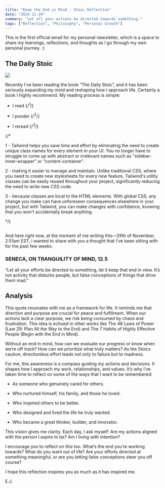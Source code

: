 ```yaml
---
title: "Keep the End in Mind - Stoic Reflection"
date: "2024-11-29"
summary: "Let all your actions be directed towards something."
tags: ["Reflection", "Philosophy", "Personal Growth"]
---
```


This is the first official email for my personal newsletter, which is a space to share my learnings, reflections, and thoughts as I go through my own personal journey. :)  

## The Daily Stoic

<Image
  width={600}
  height={400}
  src="https://einzelganger.co/wp-content/uploads/2019/10/090w.jpg"
  caption="Stoic Philosophers"
  contained
/>

Recently I’ve been reading the book “The Daily Stoic”, and it has been seriously expanding my mind and reshaping how I approach life. Certainly a book I highly recommend. My reading process is simple:

- I read {/*<sup>1</sup>*/}

- I ponder {/*<sup>2</sup>*/}

- I reread {/*<sup>3</sup>*/}

{/* <div className="text-tertiary text-sm mt-8">
1 - Tailwind helps you save time and effort by eliminating the need to create unique class names for every element in your UI. You no longer have to struggle to come up with abstract or irrelevant names such as "sidebar-inner-wrapper" or "content-container".

2 - making it easier to manage and maintain. Unlike traditional CSS, where you need to create new stylesheets for every new feature, Tailwind's utility classes can be easily reused throughout your project, significantly reducing the need to write new CSS code.

3 - because classes are local to the HTML elements. With global CSS, any change you make can have unforeseen consequences elsewhere in your project, but with Tailwind, you can make changes with confidence, knowing that you won't accidentally break anything.

</div> */}

##

And here right now, at the moment of me writing this—29th of November, 2:51am EST, I wanted to share with you a thought that I’ve been sitting with for the past few weeks.

### SENECA, ON TRANQUILITY OF MIND, 12.5

“Let all your efforts be directed to something, let it keep that end in view. It’s not activity that disturbs people, but false conceptions of things that drive them mad.”

## Analysis

This quote resonates with me as a framework for life. It reminds me that direction and purpose are crucial for peace and fulfillment. When our actions lack a clear purpose, we risk being consumed by chaos and frustration. This idea is echoed in other works like The 48 Laws of Power (Law 29: Plan All the Way to the End) and The 7 Habits of Highly Effective People (Begin with the End in Mind).

Without an end in mind, how can we evaluate our progress or know when we’re off track? How can we prioritize what truly matters? As the Stoics caution, directionless effort leads not only to failure but to madness.

For me, this awareness is a compass guiding my actions and decisions. It shapes how I approach my work, relationships, and values. It’s why I’ve taken time to reflect on some of the ways that I want to be remembered:

- As someone who genuinely cared for others.

- Who nurtured himself, his family, and those he loved.

- Who inspired others to be better.

- Who designed and lived the life he truly wanted.

- Who became a great thinker, builder, and innovator.

This vision gives me clarity. Each day, I ask myself: Are my actions aligned with the person I aspire to be? Am I living with intention?

I encourage you to reflect on this too. What’s the end you’re working towards? What do you want out of life? Are your efforts directed at something meaningful, or are you letting false conceptions steer you off course?

I hope this reflection inspires you as much as it has inspired me. 

E.J.